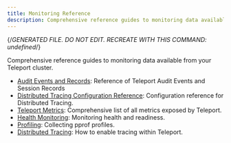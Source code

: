 ```yaml
---
title: Monitoring Reference
description: Comprehensive reference guides to monitoring data available from your Teleport cluster.
---
```


{/*GENERATED FILE. DO NOT EDIT. RECREATE WITH THIS COMMAND:
undefined*/}

Comprehensive reference guides to monitoring data available from your Teleport cluster.

- [Audit Events and Records](monitoring/audit.mdx): Reference of Teleport Audit Events and Session Records
- [Distributed Tracing Configuration Reference](monitoring/configuration.mdx): Configuration reference for Distributed Tracing.
- [Teleport Metrics](monitoring/metrics.mdx): Comprehensive list of all metrics exposed by Teleport.
- [Health Monitoring](monitoring/monitoring.mdx): Monitoring health and readiness.
- [Profiling](monitoring/profiles.mdx): Collecting pprof profiles.
- [Distributed Tracing](monitoring/tracing.mdx): How to enable tracing within Teleport.
